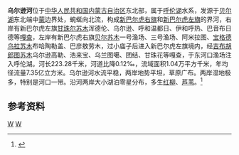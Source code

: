'''乌尔逊河'''位于[[中华人民共和国|中华人民共和国]][[内蒙古自治区|内蒙古自治区]]东北部，属于[[呼伦湖|呼伦湖]]水系，发源于[[贝尔湖|贝尔湖]]东北端中[[蒙古国|蒙]]边界处，蜿蜒向北流，构成[[新巴尔虎右旗|新巴尔虎右旗]]和[[新巴尔虎左旗|新巴尔虎左旗]]的界河，右岸有新巴尔虎左旗[[甘珠尔苏木|甘珠尔苏木]]浑德伦、乌尔逊、呼和温都日、伊和呼热、巴音布日德等[[嘎查|嘎查]]，左岸有新巴尔虎右旗[[贝尔苏木|贝尔苏木]]一号渔场、三号渔场、阿米拉图、[[宝格德乌拉苏木|宝格德乌拉苏木]]布哈陶勒盖、巴彦敖劳木，过小庙子后进入新巴尔虎左旗境内，经[[吉布胡郎图苏木|吉布胡郎图苏木]]乌尔逊高勒、浩来宝、乌兰图噶、团结、甘珠花等嘎查，于东河口渔场注入呼伦湖。河长223.28千米，河道比降0.12‰，流域面积1.04万平方千米，年均径流量7.35亿立方米。乌尔逊河水流平稳，两岸地势平坦，草原广布。两岸湿地极多，特别是河口一带。沿河两岸大小湖泊零星分布，多生[[红柳|红柳]]、[[芦苇|芦苇]]。<ref name="中国河湖大典">{{cite book zh |author=《[[中国河湖大典|中国河湖大典]]》编纂委员会 |title=《中国河湖大典·黑龙江、辽河卷》 |format=M |edition=1 |location=北京 |publisher=中国水利水电出版社 |date=2014年4月 |pages=19页 |id= ISBN 978-7-5170-1950-3}}</ref>


== 参考资料 ==
{{reflist}}



[[Category:内蒙古河流|W]]
[[Category:黑龍江水系|W]]